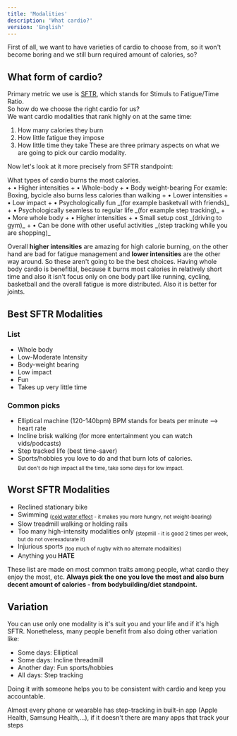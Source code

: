 ```yaml
---
title: 'Modalities'
description: 'What cardio?'
version: 'English'
---
```

First of all, we want to have varieties of cardio to choose from, so it won't become boring and we still burn required amount of calories, so?

## What form of cardio?
Primary metric we use is [SFTR](/cardio/basics), which stands for Stimuls to Fatigue/Time Ratio. <br/>
So how do we choose the right cardio for us? <br/>
We want cardio modalities that rank highly on at the same time:
1. How many calories they burn
2. How little fatigue they impose
3. How little time they take
These are three primary aspects on what we are going to pick our cardio modality.<br/>

Now let's look at it more precisely from SFTR standpoint: <br/>

<CardGroup cols={1}>
  <Card title="How many calories they burn." icon="circle-1">
    What types of cardio burns the most calories. <br/>
    + • Higher intensities
    + • Whole-body 
    + • Body weight-bearing
    For examle: Boxing, bycicle also burns less calories than walking
  </Card>
  <Card title="How little fatigue they impose." icon="circle-2">
    + • Lower intensities
    + • Low impact
    + • Psychologically fun _(for example basketvall with friends)_
    + • Psychologically seamless to regular life _(for example step tracking)_
  </Card>
  <Card title="How little time they take" icon="circle-3">
    + • More whole body
    + • Higher intensities
    + • Small setup cost _(driving to gym)_
    + • Can be done with other useful activities _(step tracking while you are shopping)_
  </Card>
</CardGroup>

Overall **higher intensities** are amazing for high calorie burning, on the other hand are bad for fatigue management and **lower intensities** are the other way around. So these aren't going to be the best choices. Having whole body cardio is benefitial, because it burns most calories in relatively short time and also it isn't focus only on one body part like running, cycling, basketball and the overall fatigue is more distributed. Also it is better for joints.

## Best SFTR Modalities
### List
- Whole body
- Low-Moderate Intensity
- Body-weight bearing
- Low impact
- Fun 
- Takes up very little time

### Common picks
- Elliptical machine (120-140bpm)
<Info>BPM stands for beats per minute ⟶ heart rate</Info>
- Incline brisk walking (for more entertainment you can watch vids/podcasts)
- Step tracked life (best time-saver)
- Sports/hobbies you love to do and that burn lots of calories.<br/><sub>But don't do high impact all the time, take some days for low impact.</sub>

## Worst SFTR Modalities
- Reclined stationary bike
- Swimming <sub>([cold water effect](https://www.ncbi.nlm.nih.gov/pmc/articles/PMC2952805/) - it makes you more hungry, not weight-bearing)</sub>
- Slow treadmill walking or holding rails
- Too many high-intensity modalities only <sub>(stepmill - it is good 2 times per week, but do not overexadurate it)</sub>
- Injurious sports <sub>(too much of rugby with no alternate modalities)</sub>
- Anything you **HATE**

<Note>These list are made on most common traits among people, what cardio they enjoy the most, etc. **Always pick the one you love the most and also burn decent amount of calories - from bodybuilding/diet standpoint.**</Note>

## Variation
You can use only one modality is it's suit you and your life and if it's high SFTR. Nonetheless, many people benefit from also doing other variation like: 
- Some days: Elliptical
- Some days: Incline threadmill
- Another day: Fun sports/hobbies
- All days: Step tracking 

Doing it with someone helps you to be consistent with cardio and keep you accountable.<br/>

<Info>Almost every phone or wearable has step-tracking in built-in app (Apple Health, Samsung Health,...), if it doesn't there are many apps that track your steps</Info>